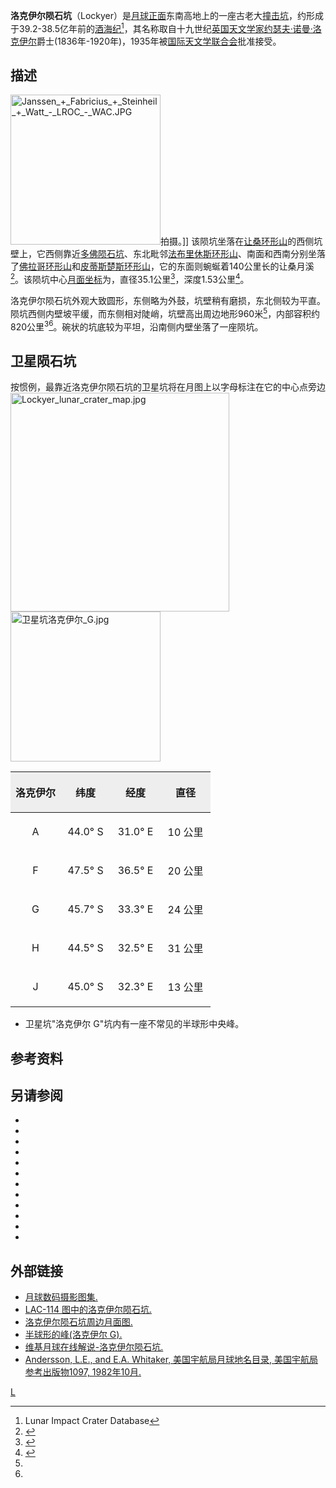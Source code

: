 {{lunar crater data|
 image= Normal Lockyer LO iv 076 h2.jpg|240px|
 caption=月球轨道器4号拍摄的图像|
 latitude=46.27|
 N_or_S=S|
 longitude=36.59|
 E_or_W=E|
 diameter=35.1公里|
 depth=1.53公里|
 colong=324|
 eponym=约·诺曼·洛克伊尔}}
'''洛克伊尔陨石坑'''（Lockyer）是[[月球正面|月球正面]]东南高地上的一座古老大[[撞击坑|撞击坑]]，约形成于39.2-38.5亿年前的[[酒海纪|酒海纪]]<ref name=LICD>Lunar Impact Crater Database</ref>，其名称取自十九世纪[[英国|英国]][[天文学家|天文学家]][[约瑟夫·诺曼·洛克伊尔|约瑟夫·诺曼·洛克伊尔]]爵士(1836年-1920年)，1935年被[[国际天文学联合会|国际天文学联合会]]批准接受。

==描述==
[[Image:Janssen_+_Fabricius_+_Steinheil_+_Watt_-_LROC_-_WAC.JPG|240px]]拍摄。]]
该陨坑坐落在[[让桑环形山|让桑环形山]]的西侧坑壁上，它西侧靠近[[多佛陨石坑|多佛陨石坑]]、东北毗邻[[法布里休斯环形山|法布里休斯环形山]]、南面和西南分别坐落了[[佛拉哥环形山|佛拉哥环形山]]和[[皮蒂斯楚斯环形山|皮蒂斯楚斯环形山]]，它的东面则蜿蜒着140公里长的让桑月溪<ref>{{Cite web |url=http://planetarynames.wr.usgs.gov/images/Lunar/lac_114_lo.pdf |title=Crater Lockyer on LAC-114 map. |accessdate=2016-10-12 |archive-date=2013-02-20 |archive-url=https://web.archive.org/web/20130220212123/http://planetarynames.wr.usgs.gov/images/Lunar/lac_114_lo.pdf |dead-url=no }}</ref>。该陨坑中心[[月面坐标|月面坐标]]为{{Coord|46.27|S|36.59|E|globe:Moon|nogoogle=1|noosm=1}}，直径35.1公里<ref name="IAU">{{Cite web |url=http://planetarynames.wr.usgs.gov/Feature/3443 |title=Directory of the International Astronomical Union |access-date=2016-10-12 |archive-date=2016-01-28 |archive-url=https://web.archive.org/web/20160128143155/http://planetarynames.wr.usgs.gov/Feature/3443 |dead-url=no }}</ref>，深度1.53公里<ref>{{Cite web |url=http://fisherka.csolutionshosting.net/astronote/plan/craterdepth/html/CraterDepthFeatureNameWestfall.html |title=John E. Westfall's Atlas of the Lunar Terminator, Cambridge Univ. Press (2000) |accessdate=2016-10-12 |archive-date=2014-12-18 |archive-url=https://archive.today/20141218234310/http://fisherka.csolutionshosting.net/astronote/plan/craterdepth/html/CraterDepthFeatureNameWestfall.html |dead-url=yes }}</ref>。

洛克伊尔陨石坑外观大致圆形，东侧略为外鼓，坑壁稍有磨损，东北侧较为平直。陨坑西侧内壁坡平缓，而东侧相对陡峭，坑壁高出周边地形960米<ref name="LICD"/>，内部容积约820公里<sup>3</sup><ref name="LICD"/>。碗状的坑底较为平坦，沿南侧内壁坐落了一座陨坑。

==卫星陨石坑==
按惯例，最靠近洛克伊尔陨石坑的卫星坑将在月图上以字母标注在它的中心点旁边
[[Image:Lockyer_lunar_crater_map.jpg|350px]]
[[Image:卫星坑洛克伊尔_G.jpg|240px]]

{| class="wikitable"
!width="25%" style="background:#eeeeee;" |洛克伊尔 
!width="25%" style="background:#eeeeee;" |纬度
!width="25%" style="background:#eeeeee;" |经度
!width="25%" style="background:#eeeeee;" |直径
|-
|align="center"|A
|align="center"|44.0° S
|align="center"|31.0° E
|align="center"|10 公里
|-
|align="center"|F
|align="center"|47.5° S
|align="center"|36.5° E
|align="center"|20 公里
|-
|align="center"|G
|align="center"|45.7° S
|align="center"|33.3° E
|align="center"|24 公里
|-
|align="center"|H
|align="center"|44.5° S
|align="center"|32.5° E
|align="center"|31 公里
|-
|align="center"|J
|align="center"|45.0° S
|align="center"|32.3° E
|align="center"|13 公里
|}{{clear}}
* 卫星坑"洛克伊尔 G"坑内有一座不常见的半球形中央峰。

==参考资料==
{{Reflist}}

==另请参阅==
{{refbegin}}
* {{cite book
  | last1 = Andersson
  | first1 = L. E.
  | last2 = Whitaker
  | first2 = E. A.
  | authorlink2 = Ewen Whitaker
  | date = 1982
  | title = [[NASA|NASA]] Catalogue of Lunar Nomenclature
  | publisher = NASA RP-1097
  | ref = harv
  }}
* {{cite web
  | last = Blue
  | first = Jennifer
  | date = July 25, 2007
  | title = Gazetteer of Planetary Nomenclature
  | publisher = [[United_States_Geological_Survey|USGS]]
  | url = http://planetarynames.wr.usgs.gov/
  | accessdate = 2007-08-05
  | ref = harv
  | archive-date = 2012-04-08
  | archive-url = https://www.webcitation.org/66mXDr4G9?url=http://planetarynames.wr.usgs.gov/
  | dead-url = no
  }}
* {{cite book
  | last1 = Bussey
  | first1 = B.
  | authorlink1 = Ben Bussey
  | last2 = Spudis
  | first2 = P.
  | authorlink2 = Paul Spudis
  | date = 2004
  | title = The Clementine Atlas of the Moon
  | publisher = Cambridge University Press
  | location = New York
  | isbn = 978-0-521-81528-4
  | ref = harv
  }}
* {{cite book
  | last1 = Cocks
  | first1 = Elijah E.
  | last2 = Cocks
  | first2 = Josiah C.
  | date = 1995
  | title = Who's Who on the Moon: A Biographical Dictionary of Lunar Nomenclature
  | url = https://archive.org/details/isbn_9780936389271
  | publisher = Tudor Publishers
  | isbn = 978-0-936389-27-1
  | ref = harv
  }}
* {{cite web
  | last = McDowell
  | first = Jonathan
  | date = July 15, 2007
  | url = http://host.planet4589.org/astro/lunar/
  | title = Lunar Nomenclature
  | publisher = Jonathan's Space Report
  | accessdate = 2007-10-24
  | ref = harv
  | archive-date = 2012-05-26
  | archive-url = https://www.webcitation.org/67wcYNfK3?url=http://host.planet4589.org/astro/lunar/
  | dead-url = no
  }}
* {{cite journal| last1 = Menzel| first1 = D. H.| last2 = Minnaert| first2 = M.| last3 = Levin| first3 = B.| last4 = Dollfus| first4 = A.| last5 = Bell| first5 = B.| title = Report on Lunar Nomenclature by the Working Group of Commission 17 of the IAU| doi = 10.1007/BF00171763| journal = Space Science Reviews| volume = 12| issue = 2| pages = 136–186| date = 1971| bibcode = 1971SSRv...12..136M| ref = harv}}
* {{cite book
  | first = Patrick
  | last = Moore
  | authorlink = Patrick Moore
  | date = 2001
  | title = On the Moon
  | url = https://archive.org/details/patrickmooreonmo00patr
  | publisher = Sterling Publishing Co.
  | isbn = 978-0-304-35469-6
  | ref = harv
  }}
* {{cite book
  | first = Fred W.
  | last = Price
  | date = 1988
  | title = The Moon Observer's Handbook
  | publisher = Cambridge University Press
  | isbn = 978-0-521-33500-3
  | ref = harv
  }}
* {{cite book
  | last = Rükl
  | first = Antonín
  | authorlink = Antonín Rükl
  | date = 1990
  | title = Atlas of the Moon
  | publisher = Kalmbach Books
  | isbn = 978-0-913135-17-4
  | ref = harv
  }}
* {{cite book
  | last = Webb
  | first = Rev. T. W.
  | authorlink = Thomas William Webb
  | date = 1962
  | title = Celestial Objects for Common Telescopes
  | url = https://archive.org/details/celestialobjects00webb
  | edition = 6th revised
  | publisher = Dover
  | isbn = 978-0-486-20917-3
  | ref = harv
  }}
* {{cite book
  | first = Ewen A.
  | last = Whitaker
  | authorlink = Ewen Whitaker
  | date = 1999
  | title = Mapping and Naming the Moon
  | publisher = Cambridge University Press
  | isbn = 978-0-521-62248-6
  | ref = harv
  }}
* {{cite book
  | first = Peter T.
  | last = Wlasuk
  | date = 2000
  | title = Observing the Moon
  | publisher = Springer
  | isbn = 978-1-85233-193-1
  | ref = harv
 }}
{{refend}}

==外部链接==
*[http://www.lpi.usra.edu/resources/lunar_orbiter/bin/srch_nam.shtml?Lockyer%7C0 月球数码摄影图集.] {{Wayback|url=http://www.lpi.usra.edu/resources/lunar_orbiter/bin/srch_nam.shtml?Lockyer%7C0 |date=20201127015205 }}
*[http://www.lpi.usra.edu/resources/mapcatalog/LAC/lac114/ LAC-114 图中的洛克伊尔陨石坑.] {{Wayback|url=http://www.lpi.usra.edu/resources/mapcatalog/LAC/lac114/ |date=20160530124151 }}
*[http://www.lpi.usra.edu/resources/mapcatalog/usgs/I694/ 洛克伊尔陨石坑周边月面图.] {{Wayback|url=http://www.lpi.usra.edu/resources/mapcatalog/usgs/I694/ |date=20160304074101 }}
*[http://lpod.wikispaces.com/October+15%2C+2008 半球形的峰(洛克伊尔 G).] {{Wayback|url=http://lpod.wikispaces.com/October+15%2C+2008 |date=20090216205547 }}
*[http://the-moon.wikispaces.com/Lockyer 维基月球在线解说-洛克伊尔陨石坑.] {{Wayback|url=http://the-moon.wikispaces.com/Lockyer |date=20180530180028 }}
*[http://planet4589.org/astro/lunar/RP-1097.pdf Andersson, L.E., and E.A. Whitaker, 美国宇航局月球地名目录, 美国宇航局参考出版物1097, 1982年10月.] {{Wayback|url=http://planet4589.org/astro/lunar/RP-1097.pdf |date=20141006125838 }}

[[Category:月球环形山|L]]
{{月球環形山 (L-N)}}